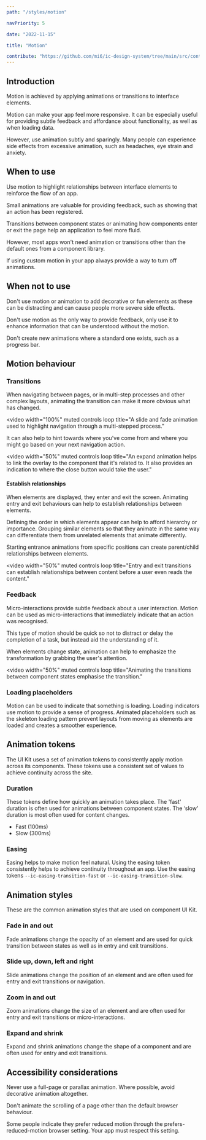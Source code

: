 ```yaml
---
path: "/styles/motion"

navPriority: 5

date: "2022-11-15"

title: "Motion"

contribute: "https://github.com/mi6/ic-design-system/tree/main/src/content/structured/styles/motion.mdx"
---
```



## Introduction

Motion is achieved by applying animations or transitions to interface elements.

Motion can make your app feel more responsive. It can be especially useful for providing subtle feedback and affordance about functionality, as well as when loading data.

However, use animation subtly and sparingly. Many people can experience side effects from excessive animation, such as headaches, eye strain and anxiety.

## When to use

Use motion to highlight relationships between interface elements to reinforce the flow of an app.

Small animations are valuable for providing feedback, such as showing that an action has been registered.

Transitions between component states or animating how components enter or exit the page help an application to feel more fluid.

However, most apps won't need animation or transitions other than the default ones from a component library.

If using custom motion in your app always provide a way to turn off animations.

## When not to use

Don't use motion or animation to add decorative or fun elements as these can be distracting and can cause people more severe side effects.

Don't use motion as the only way to provide feedback, only use it to enhance information that can be understood without the motion.

Don't create new animations where a standard one exists, such as a progress bar.

## Motion behaviour

### Transitions

When navigating between pages, or in multi-step processes and other complex layouts, animating the transition can make it more obvious what has changed.

<video
  width="100%"
  muted
  controls
  loop
  title="A slide and fade animation used to highlight navigation through a multi-stepped process."
>
  <source src={motionVid1} type="video/mp4" />
</video>

It can also help to hint towards where you've come from and where you might go based on your next navigation action.

<video
  width="50%"
  muted
  controls
  loop
  title="An expand animation helps to link the overlay to the component that it's related to. It also provides an indication to where the close button would take the user."
>
  <source src={motionVid2} type="video/mp4" />
</video>

#### Establish relationships

When elements are displayed, they enter and exit the screen. Animating entry and exit behaviours can help to establish relationships between elements.

Defining the order in which elements appear can help to afford hierarchy or importance. Grouping similar elements so that they animate in the same way can differentiate them from unrelated elements that animate differently.

Starting entrance animations from specific positions can create parent/child relationships between elements.

<video
  width="50%"
  muted
  controls
  loop
  title="Entry and exit transitions can establish relationships between content before a user even reads the content."
>
  <source src={motionVid3} type="video/mp4" />
</video>

### Feedback

Micro-interactions provide subtle feedback about a user interaction. Motion can be used as micro-interactions that immediately indicate that an action was recognised.

This type of motion should be quick so not to distract or delay the completion of a task, but instead aid the understanding of it.

When elements change state, animation can help to emphasize the transformation by grabbing the user's attention.

<video
  width="50%"
  muted
  controls
  loop
  title="Animating the transitions between component states emphasise the transition."
>
  <source src={motionVid4} type="video/mp4" />
</video>

### Loading placeholders

Motion can be used to indicate that something is loading. Loading indicators use motion to provide a sense of progress. Animated placeholders such as the skeleton loading pattern prevent layouts from moving as elements are loaded and creates a smoother experience.

## Animation tokens

The UI Kit uses a set of animation tokens to consistently apply motion across its components. These tokens use a consistent set of values to achieve continuity across the site.

### Duration

These tokens define how quickly an animation takes place. The 'fast' duration is often used for animations between component states. The ‘slow' duration is most often used for content changes.

- Fast (100ms)
- Slow (300ms)

### Easing

Easing helps to make motion feel natural. Using the easing token consistently helps to achieve continuity throughout an app. Use the easing tokens `--ic-easing-transition-fast` or `--ic-easing-transition-slow`.

## Animation styles

These are the common animation styles that are used on component UI Kit.

### Fade in and out

Fade animations change the opacity of an element and are used for quick transition between states as well as in entry and exit transitions.

### Slide up, down, left and right

Slide animations change the position of an element and are often used for entry and exit transitions or navigation.

### Zoom in and out

Zoom animations change the size of an element and are often used for entry and exit transitions or micro-interactions.

### Expand and shrink

Expand and shrink animations change the shape of a component and are often used for entry and exit transitions.

## Accessibility considerations

Never use a full-page or parallax animation. Where possible, avoid decorative animation altogether.

Don't animate the scrolling of a page other than the default browser behaviour.

Some people indicate they prefer reduced motion through the prefers-reduced-motion browser setting. Your app must respect this setting.
